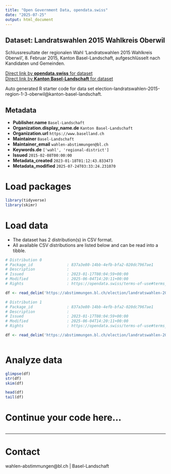 ```yaml
---
title: "Open Government Data, opendata.swiss"
date: "2025-07-25"
output: html_document
---
```


## Dataset: Landratswahlen 2015 Wahlkreis Oberwil

Schlussresultate der regionalen Wahl 'Landratswahlen 2015 Wahlkreis Oberwil', 8. Februar 2015, Kanton Basel-Landschaft, aufgeschlüsselt nach Kandidaten und Gemeinden.

[Direct link by **opendata.swiss** for dataset](https://opendata.swiss/de/dataset/landratswahlen-2015-wahlkreis-oberwil)<br>
[Direct link by **Kanton Basel-Landschaft** for dataset](https://abstimmungen.bl.ch/election/landratswahlen-2015-region-1-3-oberwil/data)

Auto generated R starter code for data set election-landratswahlen-2015-region-1-3-oberwil@kanton-basel-landschaft.

## Metadata

- **Publisher.name** `Basel-Landschaft`
- **Organization.display_name.de** `Kanton Basel-Landschaft`
- **Organization.url** `https://www.baselland.ch`
- **Maintainer** `Basel-Landschaft`
- **Maintainer_email** `wahlen-abstimmungen@bl.ch`
- **Keywords.de** `['wahl', 'regional-district']`
- **Issued** `2015-02-08T00:00:00`
- **Metadata_created** `2023-01-18T01:12:43.833473`
- **Metadata_modified** `2025-07-24T03:33:24.231070`


# Load packages

```r

library(tidyverse)
library(skimr)

```

# Load data

-   The dataset has 2 distribution(s) in CSV format.
-   All available CSV distributions are listed below and can be read into a tibble.

```r

# Distribution 0
# Package_id               : 837a3e80-14bb-4efb-bfa2-020dc7967ae1
# Description              : 
# Issued                   : 2023-01-17T08:04:59+00:00
# Modified                 : 2025-06-04T14:20:11+00:00
# Rights                   : https://opendata.swiss/terms-of-use#terms_by

df <- read_delim('https://abstimmungen.bl.ch/election/landratswahlen-2015-region-1-3-oberwil/data-csv')

# Distribution 1
# Package_id               : 837a3e80-14bb-4efb-bfa2-020dc7967ae1
# Description              : 
# Issued                   : 2023-01-17T08:04:59+00:00
# Modified                 : 2025-06-04T14:20:11+00:00
# Rights                   : https://opendata.swiss/terms-of-use#terms_by

df <- read_delim('https://abstimmungen.bl.ch/election/landratswahlen-2015-region-1-3-oberwil/data-parties-csv')



```

# Analyze data

```r

glimpse(df)
str(df)
skim(df)

head(df)
tail(df)

```

# Continue your code here...

```r

```

------------------------------------------------------------------------

# Contact

wahlen-abstimmungen@bl.ch | Basel-Landschaft
